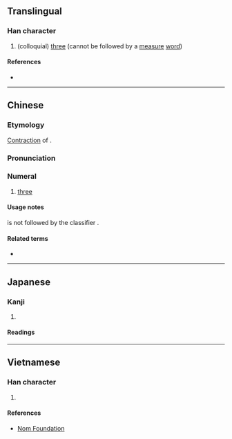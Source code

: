 {{character info/new}}
==Translingual==

===Han character===
{{Han char|rn=9|rad=人|as=03|sn=5|four=21211|canj=OMMM|ids=⿰亻三}}

# (colloquial) [[three]] (cannot be followed by a [[measure]] [[word]])

====References====
* {{Han ref|kx=0094.051|dkj=00397|hdz=10112.010|uh=4EE8|ud=20200|bh=C965|bd=51557}}

----

==Chinese==
{{zh-forms}}

===Etymology===
[[contraction|Contraction]] of {{zh-l|三個}}.

===Pronunciation===
{{zh-pron
|m=sā
|c=saam1
|mc=
|oc=
|ma=
|cat=num
}}

===Numeral===
{{zh-num}}

# {{lb|zh|colloquial|chiefly|Mandarin}} [[three]]

====Usage notes====
{{lang|zh|仨}} is not followed by the classifier {{zh-l|個}}.

====Related terms====
* {{zh-l|倆}}

----

==Japanese==

===Kanji===
{{ja-kanji|grade=|rs=人03}}

# {{defn|lang=ja|sort=人03}}

====Readings====
{{ja-readings|goon=[[さ]] (sa)|kanon=[[さ]] (sa)}}

----

==Vietnamese==

===Han character===
{{vi-hantu|[[tam]]|rs=人03}}

# {{defn|lang=vi|sort=人03}}

====References====
* [http://nomfoundation.org/common/nom_details.php?codepoint=4ee8 Nom Foundation]